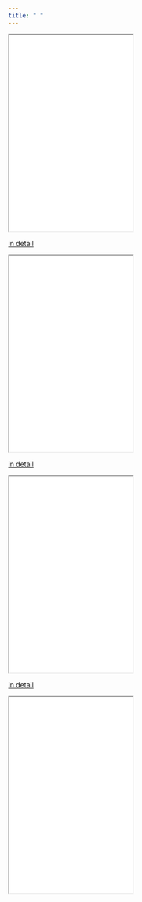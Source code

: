 ```yaml
---
title: " "
---
```



<style>
.column-left{
  float: left;
  width: 47.5%;
  text-align: left;
}
.column-right{
  float: right;
  width: 47.5%;
  text-align: left;
}
</style>


<iframe seamless src="../plotly/crosssection_timecourse/index.html" width="50%" height="400"></iframe>
[in detail](https://keachmurakami.github.io/page/2018/06/27/%E9%80%A3%E7%B6%9A%E7%94%BB%E5%83%8F%E3%81%AE%E3%81%82%E3%82%8B%E6%96%AD%E9%9D%A2%E3%81%AE%E6%99%82%E9%96%93%E5%A4%89%E5%8C%96%E3%82%92%E5%AF%BE%E8%A9%B1%E7%9A%84%E3%81%AB%E3%81%BF%E3%82%8B-r--shiny/)

<iframe seamless src="../plotly/research_network/index.html" width="50%" height="400"></iframe>
[in detail](https://keachmurakami.github.io/page/2018/06/24/%E7%A0%94%E7%A9%B6%E3%81%AE%E3%81%A4%E3%81%AA%E3%81%8C%E3%82%8A%E3%82%92%E5%8F%AF%E8%A6%96%E5%8C%96%E3%81%99%E3%82%8B-r/)

<iframe seamless src="../plotly/lollipop_on_map/index.html" width="50%" height="400"></iframe>
[in detail](https://keachmurakami.github.io/page/2018/05/26/3d-lollipop-on-map-%E3%81%AA%E3%82%A2%E3%83%8B%E3%83%A1%E3%83%BC%E3%82%B7%E3%83%A7%E3%83%B3-r/)

<iframe seamless src="../leaflet/symposium_map/index.html" width="50%" height="400"></iframe>
